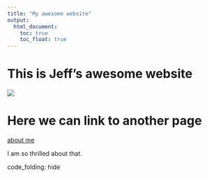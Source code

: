 ```yaml
---
title: "My awesome website"
output: 
  html_document:
    toc: true
    toc_float: true
---
```


# This is Jeff's awesome website

![](https://media.giphy.com/media/drXGoW1iudhKw/giphy.gif)

# Here we can link to another page
[about me](about--1-.html)

I am so thrilled about that.

code_folding: hide
